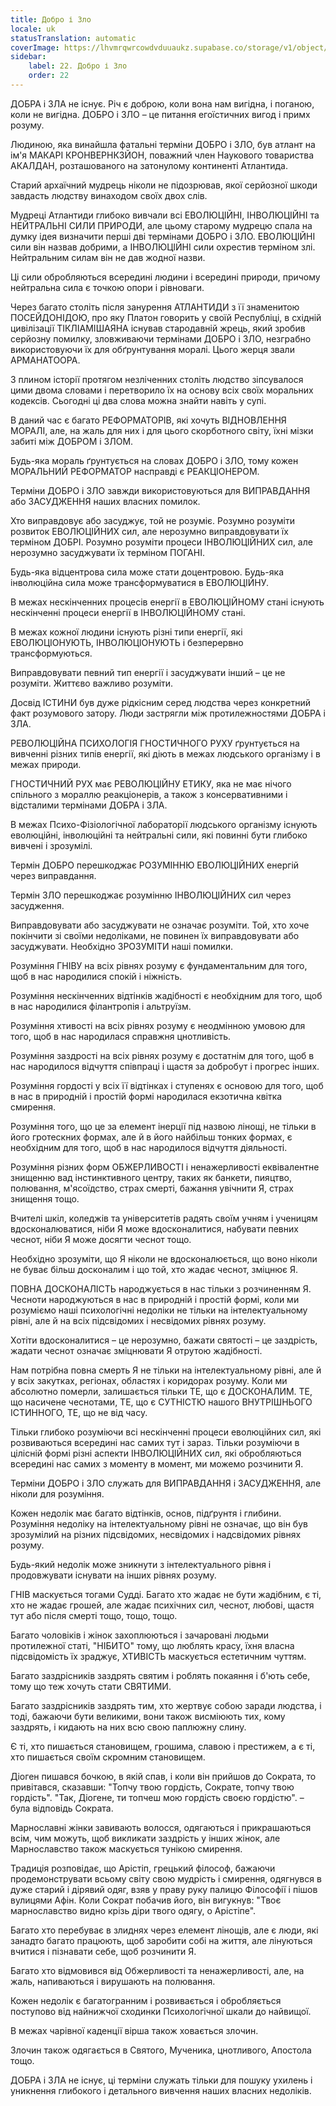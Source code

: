 ```yaml
---
title: Добро і Зло
locale: uk
statusTranslation: automatic
coverImage: https://lhvmrqwrcowdvduuaukz.supabase.co/storage/v1/object/public/strapi-uploads/small_cover-educacion-fundamental.webp-2d51a7828a2b1309555be27f7e2a61a0.webp
sidebar:
    label: 22. Добро і Зло
    order: 22
---
```

ДОБРА і ЗЛА не існує. Річ є доброю, коли вона нам вигідна, і поганою, коли не вигідна. ДОБРО і ЗЛО – це питання егоїстичних вигод і примх розуму.

Людиною, яка винайшла фатальні терміни ДОБРО і ЗЛО, був атлант на ім'я МАКАРІ КРОНВЕРНКЗЙОН, поважний член Наукового товариства АКАЛДАН, розташованого на затонулому континенті Атлантида.

Старий архаїчний мудрець ніколи не підозрював, якої серйозної шкоди завдасть людству винаходом своїх двох слів.

Мудреці Атлантиди глибоко вивчали всі ЕВОЛЮЦІЙНІ, ІНВОЛЮЦІЙНІ та НЕЙТРАЛЬНІ СИЛИ ПРИРОДИ, але цьому старому мудрецю спала на думку ідея визначити перші дві термінами ДОБРО і ЗЛО. ЕВОЛЮЦІЙНІ сили він назвав добрими, а ІНВОЛЮЦІЙНІ сили охрестив терміном злі. Нейтральним силам він не дав жодної назви.

Ці сили обробляються всередині людини і всередині природи, причому нейтральна сила є точкою опори і рівноваги.

Через багато століть після занурення АТЛАНТИДИ з її знаменитою ПОСЕЙДОНІДОЮ, про яку Платон говорить у своїй Республіці, в східній цивілізації ТІКЛІАМІШАЯНА існував стародавній жрець, який зробив серйозну помилку, зловживаючи термінами ДОБРО і ЗЛО, незграбно використовуючи їх для обґрунтування моралі. Цього жерця звали АРМАНАТООРА.

З плином історії протягом незліченних століть людство зіпсувалося цими двома словами і перетворило їх на основу всіх своїх моральних кодексів. Сьогодні ці два слова можна знайти навіть у супі.

В даний час є багато РЕФОРМАТОРІВ, які хочуть ВІДНОВЛЕННЯ МОРАЛІ, але, на жаль для них і для цього скорботного світу, їхні мізки забиті між ДОБРОМ і ЗЛОМ.

Будь-яка мораль ґрунтується на словах ДОБРО і ЗЛО, тому кожен МОРАЛЬНИЙ РЕФОРМАТОР насправді є РЕАКЦІОНЕРОМ.

Терміни ДОБРО і ЗЛО завжди використовуються для ВИПРАВДАННЯ або ЗАСУДЖЕННЯ наших власних помилок.

Хто виправдовує або засуджує, той не розуміє. Розумно розуміти розвиток ЕВОЛЮЦІЙНИХ сил, але нерозумно виправдовувати їх терміном ДОБРІ. Розумно розуміти процеси ІНВОЛЮЦІЙНИХ сил, але нерозумно засуджувати їх терміном ПОГАНІ.

Будь-яка відцентрова сила може стати доцентровою. Будь-яка інволюційна сила може трансформуватися в ЕВОЛЮЦІЙНУ.

В межах нескінченних процесів енергії в ЕВОЛЮЦІЙНОМУ стані існують нескінченні процеси енергії в ІНВОЛЮЦІЙНОМУ стані.

В межах кожної людини існують різні типи енергії, які ЕВОЛЮЦІОНУЮТЬ, ІНВОЛЮЦІОНУЮТЬ і безперервно трансформуються.

Виправдовувати певний тип енергії і засуджувати інший – це не розуміти. Життєво важливо розуміти.

Досвід ІСТИНИ був дуже рідкісним серед людства через конкретний факт розумового затору. Люди застрягли між протилежностями ДОБРА і ЗЛА.

РЕВОЛЮЦІЙНА ПСИХОЛОГІЯ ГНОСТИЧНОГО РУХУ ґрунтується на вивченні різних типів енергії, які діють в межах людського організму і в межах природи.

ГНОСТИЧНИЙ РУХ має РЕВОЛЮЦІЙНУ ЕТИКУ, яка не має нічого спільного з мораллю реакціонерів, а також з консервативними і відсталими термінами ДОБРА і ЗЛА.

В межах Психо-Фізіологічної лабораторії людського організму існують еволюційні, інволюційні та нейтральні сили, які повинні бути глибоко вивчені і зрозумілі.

Термін ДОБРО перешкоджає РОЗУМІННЮ ЕВОЛЮЦІЙНИХ енергій через виправдання.

Термін ЗЛО перешкоджає розумінню ІНВОЛЮЦІЙНИХ сил через засудження.

Виправдовувати або засуджувати не означає розуміти. Той, хто хоче покінчити зі своїми недоліками, не повинен їх виправдовувати або засуджувати. Необхідно ЗРОЗУМІТИ наші помилки.

Розуміння ГНІВУ на всіх рівнях розуму є фундаментальним для того, щоб в нас народилися спокій і ніжність.

Розуміння нескінченних відтінків жадібності є необхідним для того, щоб в нас народилися філантропія і альтруїзм.

Розуміння хтивості на всіх рівнях розуму є неодмінною умовою для того, щоб в нас народилася справжня цнотливість.

Розуміння заздрості на всіх рівнях розуму є достатнім для того, щоб в нас народилося відчуття співпраці і щастя за добробут і прогрес інших.

Розуміння гордості у всіх її відтінках і ступенях є основою для того, щоб в нас в природній і простій формі народилася екзотична квітка смирення.

Розуміння того, що це за елемент інерції під назвою лінощі, не тільки в його гротескних формах, але й в його найбільш тонких формах, є необхідним для того, щоб в нас народилося відчуття діяльності.

Розуміння різних форм ОБЖЕРЛИВОСТІ і ненажерливості еквівалентне знищенню вад інстинктивного центру, таких як банкети, пияцтво, полювання, м'ясоїдство, страх смерті, бажання увічнити Я, страх знищення тощо.

Вчителі шкіл, коледжів та університетів радять своїм учням і ученицям вдосконалюватися, ніби Я може вдосконалитися, набувати певних чеснот, ніби Я може досягти чеснот тощо.

Необхідно зрозуміти, що Я ніколи не вдосконалюється, що воно ніколи не буває більш досконалим і що той, хто жадає чеснот, зміцнює Я.

ПОВНА ДОСКОНАЛІСТЬ народжується в нас тільки з розчиненням Я. Чесноти народжуються в нас в природній і простій формі, коли ми розуміємо наші психологічні недоліки не тільки на інтелектуальному рівні, але й на всіх підсвідомих і несвідомих рівнях розуму.

Хотіти вдосконалитися – це нерозумно, бажати святості – це заздрість, жадати чеснот означає зміцнювати Я отрутою жадібності.

Нам потрібна повна смерть Я не тільки на інтелектуальному рівні, але й у всіх закутках, регіонах, областях і коридорах розуму. Коли ми абсолютно померли, залишається тільки ТЕ, що є ДОСКОНАЛИМ. ТЕ, що насичене чеснотами, ТЕ, що є СУТНІСТЮ нашого ВНУТРІШНЬОГО ІСТИННОГО, ТЕ, що не від часу.

Тільки глибоко розуміючи всі нескінченні процеси еволюційних сил, які розвиваються всередині нас самих тут і зараз. Тільки розуміючи в цілісній формі різні аспекти ІНВОЛЮЦІЙНИХ сил, які обробляються всередині нас самих з моменту в момент, ми можемо розчинити Я.

Терміни ДОБРО і ЗЛО служать для ВИПРАВДАННЯ і ЗАСУДЖЕННЯ, але ніколи для розуміння.

Кожен недолік має багато відтінків, основ, підґрунтя і глибини. Розуміння недоліку на інтелектуальному рівні не означає, що він був зрозумілий на різних підсвідомих, несвідомих і надсвідомих рівнях розуму.

Будь-який недолік може зникнути з інтелектуального рівня і продовжувати існувати на інших рівнях розуму.

ГНІВ маскується тогами Судді. Багато хто жадає не бути жадібним, є ті, хто не жадає грошей, але жадає психічних сил, чеснот, любові, щастя тут або після смерті тощо, тощо, тощо.

Багато чоловіків і жінок захоплюються і зачаровані людьми протилежної статі, "НІБИТО" тому, що люблять красу, їхня власна підсвідомість їх зраджує, ХТИВІСТЬ маскується естетичним чуттям.

Багато заздрісників заздрять святим і роблять покаяння і б'ють себе, тому що теж хочуть стати СВЯТИМИ.

Багато заздрісників заздрять тим, хто жертвує собою заради людства, і тоді, бажаючи бути великими, вони також висміюють тих, кому заздрять, і кидають на них всю свою паплюжну слину.

Є ті, хто пишається становищем, грошима, славою і престижем, а є ті, хто пишається своїм скромним становищем.

Діоген пишався бочкою, в якій спав, і коли він прийшов до Сократа, то привітався, сказавши: "Топчу твою гордість, Сократе, топчу твою гордість". "Так, Діогене, ти топчеш мою гордість своєю гордістю". – була відповідь Сократа.

Марнославні жінки завивають волосся, одягаються і прикрашаються всім, чим можуть, щоб викликати заздрість у інших жінок, але Марнославство також маскується тунікою смирення.

Традиція розповідає, що Арістіп, грецький філософ, бажаючи продемонструвати всьому світу свою мудрість і смирення, одягнувся в дуже старий і дірявий одяг, взяв у праву руку палицю Філософії і пішов вулицями Афін. Коли Сократ побачив його, він вигукнув: "Твоє марнославство видно крізь діри твого одягу, о Арістіпе".

Багато хто перебуває в злиднях через елемент лінощів, але є люди, які занадто багато працюють, щоб заробити собі на життя, але лінуються вчитися і пізнавати себе, щоб розчинити Я.

Багато хто відмовився від Обжерливості та ненажерливості, але, на жаль, напиваються і вирушають на полювання.

Кожен недолік є багатогранним і розвивається і обробляється поступово від найнижчої сходинки Психологічної шкали до найвищої.

В межах чарівної каденції вірша також ховається злочин.

Злочин також одягається в Святого, Мученика, цнотливого, Апостола тощо.

ДОБРА і ЗЛА не існує, ці терміни служать тільки для пошуку ухилень і уникнення глибокого і детального вивчення наших власних недоліків.

